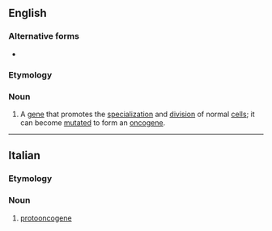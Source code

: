 {{also|proto-oncogene}}
==English==

===Alternative forms===
* {{l|en|proto-oncogene}}

===Etymology===
{{prefix|proto|oncogene|lang=en}}

===Noun===
{{en-noun}}

# {{lb|en|genetics}} A [[gene]] that promotes the [[specialization]] and [[division]] of normal [[cell]]s; it can become [[mutate]]d to form an [[oncogene]].

----

==Italian==

===Etymology===
{{prefix|proto|oncogene|lang=it}}

===Noun===
{{it-noun|m}}

# [[#English|protooncogene]]